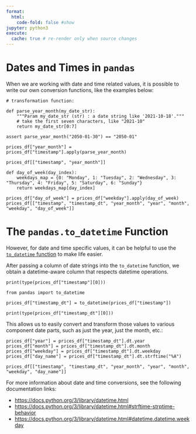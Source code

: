```yaml
---
format:
  html:
    code-fold: false #show
jupyter: python3
execute:
  cache: true # re-render only when source changes
---
```


# Dates and Times in `pandas`


When we are working with date and time related values, it is possible to write our own conversion functions, like the examples below:

```
# transformation function:

def parse_year_month(my_date_str):
    """Param my_date_str (str) : a date string like '2021-10-18'."""
    # take the first seven characters, like "2021-10"
    return my_date_str[0:7]

assert parse_year_month("2050-01-30") == "2050-01"
```

```
prices_df["year_month"] = prices_df["timestamp"].apply(parse_year_month)

prices_df[["timestamp", "year_month"]]
```

```
def day_of_week(day_index):
    weekdays_map = {0: "Monday", 1: "Tuesday", 2: "Wednesday", 3: "Thursday", 4: "Friday", 5: "Saturday", 6: "Sunday"}
    return weekdays_map[day_index]

prices_df["day_of_week"] = prices_df["weekday"].apply(day_of_week)
prices_df[["timestamp", "timestamp_dt", "year_month", "year", "month", "weekday", "day_of_week"]]
```

# The `pandas.to_datetime` Function

However, for date and time specific values, it can be helpful to use the [`to_datetime` function](https://pandas.pydata.org/docs/reference/api/pandas.to_datetime.html) to make life easier.

After passing a column of date strings into the `to_datetime` function, we obtain a datetime-aware column that respects datetime operations.

```
print(type(prices_df["timestamp"][0]))
```

```
from pandas import to_datetime

prices_df["timestamp_dt"] = to_datetime(prices_df["timestamp"])

print(type(prices_df["timestamp_dt"][0]))
```

This allows us to easily convert and transform those values to various component date parts, such as just the year, just the month, etc.:


```
prices_df["year"] = prices_df["timestamp_dt"].dt.year
prices_df["month"] = prices_df["timestamp_dt"].dt.month
prices_df["weekday"] = prices_df["timestamp_dt"].dt.weekday
prices_df["day_name"] = prices_df["timestamp_dt"].dt.strftime("%A")

prices_df[["timestamp", "timestamp_dt", "year_month", "year", "month", "weekday", "day_name"]]
```

For more information about date and time conversions, see the following documentation links:

  + <https://docs.python.org/3/library/datetime.html>
  + <https://docs.python.org/3/library/datetime.html#strftime-strptime-behavior>
  + <https://docs.python.org/3/library/datetime.html#datetime.datetime.weekday>
